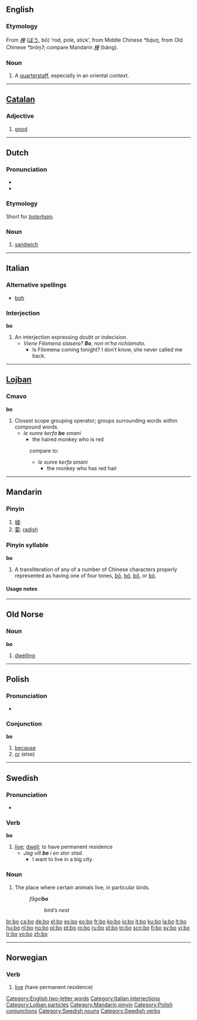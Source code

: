{{wikipedia|Bo (weapon)}}
{{also|Appendix:Variations of "bo"}}
{{also|Bo}}
==English==

===Etymology===
From {{etyl|ja}} ''[[棒]]'' ([[ぼう]], bō) ‘rod, pole, stick’, from Middle Chinese ''*bạ́uŋ'', from Old Chinese ''*brōŋʔ''; compare Mandarin ''[[棒]]'' (bàng).

===Noun===
{{en-noun}}

# {{context|martial arts}} A [[quarterstaff]], especially in an oriental context.

[[Category:English two-letter words]]

----

==[[Catalan]]==

===Adjective===
{{ca-adj|f=bona|mpl=bons|fpl=bones}}

# [[good]]

----

==Dutch==

===Pronunciation===
* {{IPA|bo|lang=nl}}
* {{rhymes|o|lang=nl}}

===Etymology===
Short for ''[[boterham]]''.

===Noun===
{{nl-noun2|m|’s|ke}}

# {{Flemish}} [[sandwich]]

----

==Italian==

===Alternative spellings===
* [[boh]]

===Interjection===
'''bo'''

# An interjection expressing doubt or indecision.
#* ''Viene Filomena stasera? '''Bo''', non m’ha richiamato.''
#** Is Filomena coming tonight?  I don’t know, she never called me back.

[[Category:Italian interjections]]

----

==[[Lojban]]==

===Cmavo===
'''bo'''

# Closest scope grouping operator; groups surrounding words within compound words.
#* ''le xunre kerfa '''bo''' smani''
#** the haired monkey who is red
#: compare to:
#:* ''le xunre kerfa smani''
#:** the monkey who has red hair

[[Category:Lojban particles]]

----

==Mandarin==

===Pinyin===
{{cmn-alt-pinyin|bo|bo0|bo5}}

# [[啵]]:
# [[蔔]]: [[radish]]

===Pinyin syllable===
'''bo'''

# A transliteration of any of a number of Chinese characters properly represented as having one of four tones, [[bō]], [[bó]], [[bǒ]], or [[bò]].

====Usage notes====
{{zh-tone}}

[[Category:Mandarin pinyin]]

----

==Old Norse==

===Noun===
'''bo'''

# {{context|East dialect}} [[dwelling]]

----

==Polish==

===Pronunciation===
* {{IPA|/bɔ/|lang=pl}}

===Conjunction===
'''bo'''

# [[because]]
# [[or]] (else)

[[Category:Polish conjunctions]]

----

==Swedish==

===Pronunciation===
* {{audio|Sv-bo.ogg|audio}}

===Verb===
{{sv-verb-irreg|bo|bor|bodde|bott|bo|boende|bodd}}
'''bo'''

# [[live]]; [[dwell]]; to have permanent residence
#* ''Jag vill '''bo''' i en stor stad.''
#** I want to live in a big city.

===Noun===
{{sv-noun-reg-n|2=boe|3=bo}}

# The place where certain animals live, in particular birds.
#: ''fågel'''bo'''''
#:: ''bird’s nest''

[[Category:Swedish nouns]]
[[Category:Swedish verbs]]

[[br:bo]]
[[ca:bo]]
[[de:bo]]
[[el:bo]]
[[es:bo]]
[[eo:bo]]
[[fr:bo]]
[[ko:bo]]
[[io:bo]]
[[it:bo]]
[[ku:bo]]
[[la:bo]]
[[lt:bo]]
[[hu:bo]]
[[nl:bo]]
[[no:bo]]
[[pl:bo]]
[[pt:bo]]
[[ro:bo]]
[[ru:bo]]
[[st:bo]]
[[tn:bo]]
[[scn:bo]]
[[fi:bo]]
[[sv:bo]]
[[vi:bo]]
[[tr:bo]]
[[vo:bo]]
[[zh:bo]]

----
{{rfc-auto|sort languages}}
==Norwegian==

===Verb===
{{infl|no|verb}}

# [[live]] (have permanent residence)

{{tbot entry|Norwegian|live|2008|December|no}}